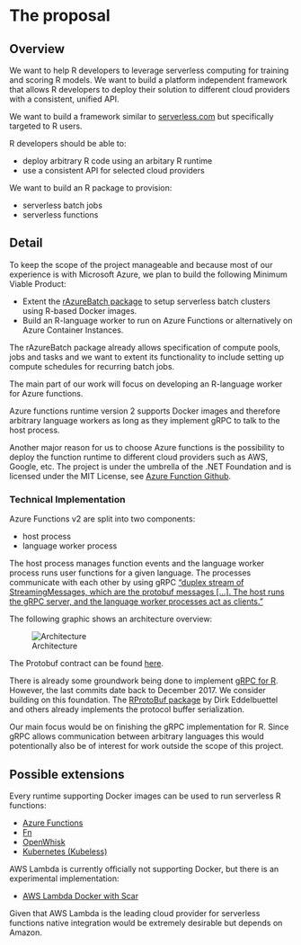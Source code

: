 # The proposal
<!--
This is where the proposal should be outlined. 
-->

## Overview
<!--
At a high-level address what your proposal is and how it will address the problem identified. Highlight any benefits to the R Community that follow from solving the problem. This should be your most compelling section.
-->

We want to help R developers to leverage serverless computing for training and scoring R models. We want to build a platform independent framework that allows R developers to deploy their solution to different cloud providers with a consistent, unified API.

We want to build a framework similar to [serverless.com](http://serverless.com/) but specifically targeted to R users.

R developers should be able to:

- deploy arbitrary R code using an arbitary R runtime
- use a consistent API for selected cloud providers

We want to build an R package to provision:

- serverless batch jobs
- serverless functions

## Detail
<!--
Go into more detail about the specifics of the project and it delivers against the problem.

Depending on project type the detail section should include:

 - [ ] Minimum Viable Product
 - [ ] Architecture
 - [ ] Assumptions
-->

To keep the scope of the project manageable and because most of our experience is with Microsoft Azure, we plan to build the following Minimum Viable Product:

- Extent the [rAzureBatch package](https://github.com/Azure/rAzureBatch) to setup serverless batch clusters using R-based Docker images.
- Build an R-language worker to run on Azure Functions or alternatively on Azure Container Instances.

The rAzureBatch package already allows specification of compute pools, jobs and tasks and we want to extent its functionality to include setting up compute schedules for recurring batch jobs.

The main part of our work will focus on developing an R-language worker for Azure functions.

Azure functions runtime version 2 supports Docker images and therefore arbitrary language workers as long as they implement gRPC to talk to the host process. 

Another major reason for us to choose Azure functions is the possibility to deploy the function runtime to different cloud providers such as AWS, Google, etc. 
The project is under the umbrella of the .NET Foundation and is licensed under the MIT License, see [Azure Function Github](https://github.com/Azure/azure-functions-host/). 

### Technical Implementation

Azure Functions v2 are split into two components: 

- host process 
- language worker process

The host process manages function events and the language worker process runs user functions for a given language. The processes communicate with each other by using gRPC ["duplex stream of StreamingMessages, which are the protobuf messages [...]. The host runs the gRPC server, and the language worker processes act as clients."](https://github.com/Azure/azure-functions-host/wiki/Language-Extensibility)

The following graphic shows an architecture overview:

![Architecture](proposal/img/architecture.png)

The Protobuf contract can be found [here](https://github.com/Azure/azure-functions-language-worker-protobuf/blob/dev/src/proto/FunctionRpc.proto).

There is already some groundwork being done to implement [gRPC for  R](https://github.com/nfultz/grpc). However, the last commits date back to December 2017. We consider building on this foundation. The [RProtoBuf package](https://cran.r-project.org/web/packages/RProtoBuf/index.html) by Dirk Eddelbuettel and others already implements the protocol buffer serialization.

Our main focus would be on finishing the gRPC implementation for R. Since gRPC allows communication between arbitrary languages this would potentionally also be of interest for work outside the scope of this project. 

<!--- Functions: 
Azure Functions: https://azure.microsoft.com/en-us/blog/introducing-azure-functions-2-0/
Azure Functions Linux consumption plan: https://github.com/Azure/Azure-Functions/wiki/Azure-Functions-on-Linux-Preview
Cross platform hosting: https://github.com/Azure/azure-functions-host/wiki/Azure-Functions-Runtime-2.0-Overview
Proto Contract: https://github.com/Azure/azure-functions-host/wiki/Language-Extensibility-->

## Possible extensions

Every runtime supporting Docker images can be used to run serverless R functions: 

- [Azure Functions](https://azure.microsoft.com/en-us/services/functions/)
- [Fn](https://fnproject.io/)
- [OpenWhisk](https://openwhisk.apache.org/)
- [Kubernetes (Kubeless)](https://github.com/kubeless/kubeless)

AWS Lambda is currently officially not supporting Docker, but there is an experimental implementation: 

- [AWS Lambda Docker with Scar](https://github.com/grycap/scar)

Given that AWS Lambda is the leading cloud provider for serverless functions native integration would be extremely desirable but depends on Amazon.  
